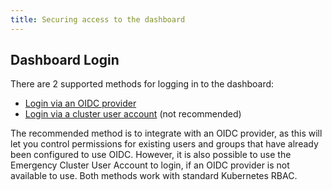 ```yaml
---
title: Securing access to the dashboard
---
```


## Dashboard Login

There are 2 supported methods for logging in to the dashboard:
- [Login via an OIDC provider](../oidc-access)
- [Login via a cluster user account](../emergency-user) (not recommended)

The recommended method is to integrate with an OIDC provider,
as this will let you control permissions for existing users and groups that have
already been configured to use OIDC. However, it is also possible to use the Emergency Cluster
User Account to login, if an OIDC provider is not available to use.
Both methods work with standard Kubernetes RBAC.
